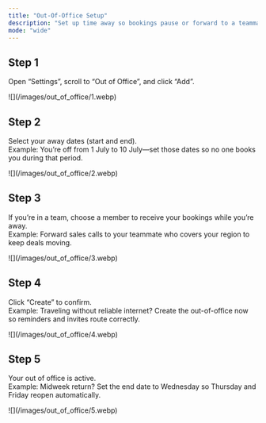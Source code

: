 ```yaml
---
title: "Out-Of-Office Setup"
description: "Set up time away so bookings pause or forward to a teammate. This covers “Out-Of-Office Setup” and how to use “Settings” → “Out of Office”."
mode: "wide"
---
```


## Step 1

Open “Settings”, scroll to “Out of Office”, and click “Add”.

<Frame>
  ![](/images/out_of_office/1.webp)
</Frame>

## Step 2

Select your away dates (start and end).\
Example: You’re off from 1 July to 10 July—set those dates so no one books you during that period.

<Frame>
  ![](/images/out_of_office/2.webp)
</Frame>

## Step 3

If you’re in a team, choose a member to receive your bookings while you’re away.\
Example: Forward sales calls to your teammate who covers your region to keep deals moving.

<Frame>
  ![](/images/out_of_office/3.webp)
</Frame>

## Step 4

Click “Create” to confirm.\
Example: Traveling without reliable internet? Create the out-of-office now so reminders and invites route correctly.

<Frame>
  ![](/images/out_of_office/4.webp)
</Frame>

## Step 5

Your out of office is active.\
Example: Midweek return? Set the end date to Wednesday so Thursday and Friday reopen automatically.

<Frame>
  ![](/images/out_of_office/5.webp)
</Frame>